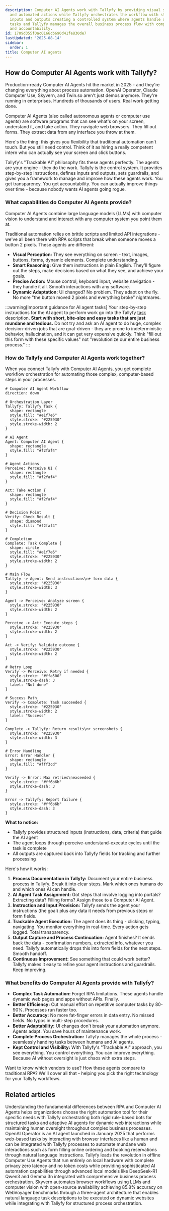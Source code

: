 ```yaml
---
description: Computer AI Agents work with Tallyfy by providing visual screen perception
  and automated actions while Tallyfy orchestrates the workflow with structured instructions
  inputs and outputs creating a controlled system where agents handle dynamic web
  tasks and Tallyfy manages the overall business process flow with complete transparency
  and accountability.
id: 1709d355f0ac0166cb690d41fe830de7
lastUpdated: '2025-08-14'
sidebar:
  order: 1
title: Computer AI agents
---
```



## How do Computer AI Agents work with Tallyfy?

Production-ready Computer AI Agents hit the market in 2025 - and they're changing everything about process automation. OpenAI Operator, Claude Computer Use, Skyvern, and Twin.so aren't just demos anymore. They're running in enterprises. Hundreds of thousands of users. Real work getting done.

Computer AI Agents (also called autonomous agents or computer use agents) are software programs that can see what's on your screen, understand it, and take action. They navigate web browsers. They fill out forms. They extract data from any interface you throw at them.

Here's the thing: this gives you flexibility that traditional automation can't touch. But you still need control. Think of it as hiring a really competent intern who can actually see your screen and click buttons.

Tallyfy's "Trackable AI" philosophy fits these agents perfectly. The agents are your engine - they do the work. Tallyfy is the control system. It provides step-by-step instructions, defines inputs and outputs, sets guardrails, and gives you a framework to manage and improve how these agents work. You get transparency. You get accountability. You can actually improve things over time - because nobody wants AI agents going rogue.

### What capabilities do Computer AI Agents provide?

Computer AI Agents combine large language models (LLMs) with computer vision to understand and interact with any computer system you point them at.

Traditional automation relies on brittle scripts and limited API integrations - we've all been there with RPA scripts that break when someone moves a button 2 pixels. These agents are different:

*   **Visual Perception:** They see everything on screen - text, images, buttons, forms, dynamic elements. Complete understanding.
*   **Smart Reasoning:** Give them instructions in plain English. They'll figure out the steps, make decisions based on what they see, and achieve your goals.
*   **Precise Action:** Mouse control, keyboard input, website navigation - they handle it all. Smooth interactions with any software.
*   **Dynamic Adaptation:** UI changed? No problem. They adapt on the fly. No more "the button moved 2 pixels and everything broke" nightmares.

:::warning[Important guidance for AI agent tasks]
Your step-by-step instructions for the AI agent to perform work go into the Tallyfy [task](/products/pro/tracking-and-tasks/tasks/) description. **Start with short, bite-size and easy tasks that are just mundane and tedious.** Do not try and ask an AI agent to do huge, complex decision-driven jobs that are goal-driven - they are prone to indeterministic behavior, hallucination, and it can get very expensive quickly. Think "fill out this form with these specific values" not "revolutionize our entire business process."
:::

### How do Tallyfy and Computer AI Agents work together?

When you connect Tallyfy with Computer AI Agents, you get complete workflow orchestration for automating those complex, computer-based steps in your processes.

```d2
# Computer AI Agent Workflow
direction: down

# Orchestration Layer
Tallyfy: Tallyfy Task {
  shape: rectangle
  style.fill: "#e1f7e6"
  style.stroke: "#225930"
  style.stroke-width: 2
}

# AI Agent
Agent: Computer AI Agent {
  shape: rectangle
  style.fill: "#f2faf4"
}

# Agent Actions
Perceive: Perceive UI {
  shape: rectangle
  style.fill: "#f2faf4"
}

Act: Take Action {
  shape: rectangle
  style.fill: "#f2faf4"
}

# Decision Point
Verify: Check Result {
  shape: diamond
  style.fill: "#f2faf4"
}

# Completion
Complete: Task Complete {
  shape: circle
  style.fill: "#e1f7e6"
  style.stroke: "#225930"
  style.stroke-width: 2
}

# Main Flow
Tallyfy -> Agent: Send instructions\n+ form data {
  style.stroke: "#225930"
  style.stroke-width: 3
}

Agent -> Perceive: Analyze screen {
  style.stroke: "#225930"
  style.stroke-width: 2
}

Perceive -> Act: Execute steps {
  style.stroke: "#225930"
  style.stroke-width: 2
}

Act -> Verify: Validate outcome {
  style.stroke: "#225930"
  style.stroke-width: 2
}

# Retry Loop
Verify -> Perceive: Retry if needed {
  style.stroke: "#ffa500"
  style.stroke-dash: 3
  label: "Not done"
}

# Success Path
Verify -> Complete: Task succeeded {
  style.stroke: "#225930"
  style.stroke-width: 2
  label: "Success"
}

Complete -> Tallyfy: Return results\n+ screenshots {
  style.stroke: "#225930"
  style.stroke-width: 3
}

# Error Handling
Error: Error Handler {
  shape: rectangle
  style.fill: "#fff3cd"
}

Verify -> Error: Max retries\nexceeded {
  style.stroke: "#ff6b6b"
  style.stroke-dash: 3
}

Error -> Tallyfy: Report failure {
  style.stroke: "#ff6b6b"
  style.stroke-dash: 3
}
```

**What to notice:**
- Tallyfy provides structured inputs (instructions, data, criteria) that guide the AI agent
- The agent loops through perceive-understand-execute cycles until the task is complete
- All outputs are captured back into Tallyfy fields for tracking and further processing

Here's how it works:

1.  **Process Documentation in Tallyfy:** Document your entire business process in Tallyfy. Break it into clear steps. Mark which ones humans do and which ones AI can handle.
2.  **AI Agent Task Assignment:** Got steps that involve logging into portals? Extracting data? Filling forms? Assign those to a Computer AI Agent.
3.  **Instruction and Input Provision:** Tallyfy sends the agent your instructions (the goal) plus any data it needs from previous steps or form fields.
4.  **Trackable Agent Execution:** The agent does its thing - clicking, typing, navigating. You monitor everything in real-time. Every action gets logged. Total transparency.
5.  **Output Capture and Process Continuation:** Agent finishes? It sends back the data - confirmation numbers, extracted info, whatever you need. Tallyfy automatically drops this into form fields for the next steps. Smooth handoff.
6.  **Continuous Improvement:** See something that could work better? Tallyfy makes it easy to refine your agent instructions and guardrails. Keep improving.

### What benefits do Computer AI Agents provide with Tallyfy?

*   **Complex Task Automation:** Forget RPA limitations. These agents handle dynamic web pages and apps without APIs. Finally.
*   **Better Efficiency:** Cut manual effort on repetitive computer tasks by 80-90%. Processes run faster too.
*   **Better Accuracy:** No more fat-finger errors in data entry. No missed fields. No typos in multi-step procedures.
*   **Better Adaptability:** UI changes don't break your automation anymore. Agents adapt. You save hours of maintenance work.
*   **Complete Process Orchestration:** Tallyfy manages the whole process - seamlessly handing tasks between humans and AI agents.
*   **Kept Control and Visibility:** With Tallyfy's "Trackable AI" approach, you see everything. You control everything. You can improve everything. Because AI without oversight is just chaos with extra steps.

Want to know which vendors to use? How these agents compare to traditional RPA? We'll cover all that - helping you pick the right technology for your Tallyfy workflows.


<PageTree />

## Related articles
<CardGrid>
<LinkTitleCard header="<b>Computer Ai Agents > RPA vs. computer AI agents</b>" href="/products/pro/integrations/computer-ai-agents/rpa-vs-computer-use-agents/" > Understanding the fundamental differences between RPA and Computer AI Agents helps organizations choose the right automation tool for their specific needs with Tallyfy orchestrating both rigid rule-based bots for structured tasks and adaptive AI agents for dynamic web interactions while maintaining human oversight throughout complex business processes. </LinkTitleCard>
<LinkTitleCard header="<b>Vendors > OpenAI Operator</b>" href="/products/pro/integrations/computer-ai-agents/vendors/openai-operator/" > OpenAI Operator is an AI agent launched in January 2025 that performs web-based tasks by interacting with browser interfaces like a human and can be integrated with Tallyfy processes to automate mundane web interactions such as form filling online ordering and booking reservations through natural language instructions. </LinkTitleCard>
<LinkTitleCard header="<b>Computer Ai Agents > Local computer use agents</b>" href="/products/pro/integrations/computer-ai-agents/local-computer-use-agents/" > Tallyfy leads the revolution in offline Computer Use Agents that run entirely on local hardware with complete privacy zero latency and no token costs while providing sophisticated AI automation capabilities through advanced local models like DeepSeek-R1 Qwen3 and Gemma 3n integrated with comprehensive business process orchestration. </LinkTitleCard>
<LinkTitleCard header="<b>Vendors > Skyvern AI agents</b>" href="/products/pro/integrations/computer-ai-agents/vendors/skyvern/" > Skyvern automates browser workflows using LLMs and computer vision with open-source availability achieving 85.8% accuracy on WebVoyager benchmarks through a three-agent architecture that enables natural language task descriptions to be executed on dynamic websites while integrating with Tallyfy for structured process orchestration. </LinkTitleCard>
</CardGrid>